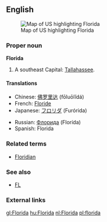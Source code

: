==English==
[[Image:Map of USA highlighting Florida.png|thumb|right|Map of US highlighting Florida]]

===Proper noun===
'''Florida'''

#A southeast {{USstate}} Capital: [[Tallahassee]].

====Translations====
{{top}}
*Chinese: [[佛罗里达]] (fōluōlĭdá)
*French: [[Floride]] {{f}}
*Japanese: [[フロリダ]] (Furórida)
{{mid}}
*Russian: [[Флорида]] (Florída) {{f}}
*Spanish: Florida {{f}}
{{bottom}}

===Related terms===
*[[Floridian]]

===See also===
*[[FL]]

===External links===
{{pedialite}}

[[gl:Florida]]
[[hu:Florida]]
[[nl:Florida]]
[[pl:florida]]